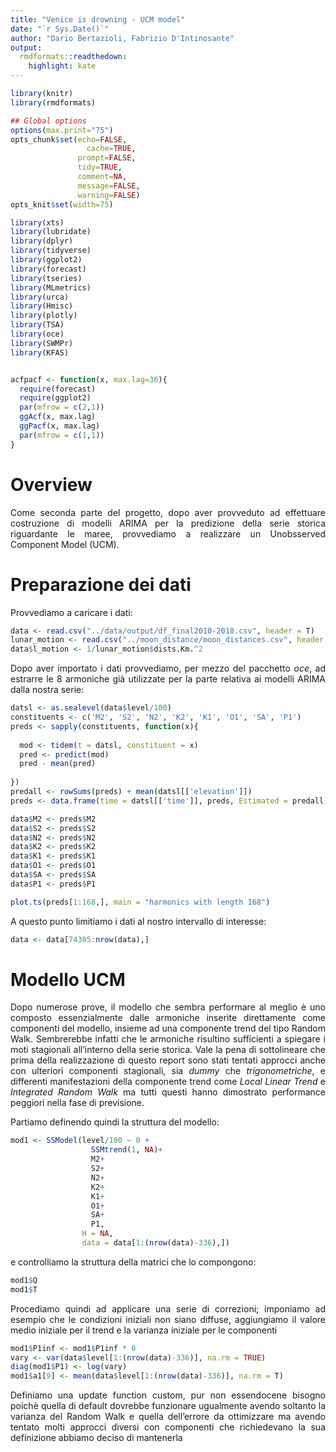 ```yaml
---
title: "Venice is drowning - UCM model"
date: "`r Sys.Date()`"
author: "Dario Bertazioli, Fabrizio D'Intinosante"
output:
  rmdformats::readthedown:
    highlight: kate
---
```



```r
library(knitr)
library(rmdformats)

## Global options
options(max.print="75")
opts_chunk$set(echo=FALSE,
	             cache=TRUE,
               prompt=FALSE,
               tidy=TRUE,
               comment=NA,
               message=FALSE,
               warning=FALSE)
opts_knit$set(width=75)
```


```r
library(xts)
library(lubridate)
library(dplyr)
library(tidyverse)
library(ggplot2)
library(forecast)
library(tseries)
library(MLmetrics)
library(urca)
library(Hmisc)
library(plotly)
library(TSA)
library(oce)
library(SWMPr)
library(KFAS)


acfpacf <- function(x, max.lag=36){
  require(forecast)
  require(ggplot2)
  par(mfrow = c(2,1))
  ggAcf(x, max.lag)
  ggPacf(x, max.lag)
  par(mfrow = c(1,1))
}

```

<style>
body{
text-align:justify
}
</style>


# Overview

Come seconda parte del progetto, dopo aver provveduto ad effettuare costruzione di modelli ARIMA per la predizione della serie storica riguardante le maree, provvediamo a realizzare un Unobsserved Component Model (UCM).

# Preparazione dei dati

Provvediamo a caricare i dati:

```r
data <- read.csv("../data/output/df_final2010-2018.csv", header = T)
lunar_motion <- read.csv("../moon_distance/moon_distances.csv", header = T)
data$l_motion <- 1/lunar_motion$dists.Km.^2
```

Dopo aver importato i dati provvediamo, per mezzo del pacchetto *oce*, ad estrarre le 8 armoniche già utilizzate per la parte relativa ai modelli ARIMA dalla nostra serie:

```r
datsl <- as.sealevel(data$level/100)
constituents <- c('M2', 'S2', 'N2', 'K2', 'K1', 'O1', 'SA', 'P1')
preds <- sapply(constituents, function(x){
  
  mod <- tidem(t = datsl, constituent = x)
  pred <- predict(mod)
  pred - mean(pred)
  
}) 
predall <- rowSums(preds) + mean(datsl[['elevation']])
preds <- data.frame(time = datsl[['time']], preds, Estimated = predall) 

data$M2 <- preds$M2
data$S2 <- preds$S2
data$N2 <- preds$N2
data$K2 <- preds$K2
data$K1 <- preds$K1
data$O1 <- preds$O1
data$SA <- preds$SA
data$P1 <- preds$P1

plot.ts(preds[1:168,], main = "harmonics with length 168")
```

A questo punto limitiamo i dati al nostro intervallo di interesse:

```r
data <- data[74305:nrow(data),]
```

# Modello UCM

Dopo numerose prove, il modello che sembra performare al meglio è uno composto essenzialmente dalle armoniche inserite direttamente come componenti del modello, insieme ad una componente trend del tipo Random Walk. Sembrerebbe infatti che le armoniche risultino sufficienti a spiegare i moti stagionali all'interno della serie storica. Vale la pena di sottolineare che prima della realizzazione di questo report sono stati tentati approcci anche con ulteriori componenti stagionali, sia *dummy* che *trigonometriche*, e differenti manifestazioni della componente trend come *Local Linear Trend* e *Integrated Random Walk* ma tutti questi hanno dimostrato performance peggiori nella fase di previsione.

Partiamo definendo quindi la struttura del modello:

```r
mod1 <- SSModel(level/100 ~ 0 +
                  SSMtrend(1, NA)+
                  M2+
                  S2+
                  N2+
                  K2+
                  K1+
                  O1+
                  SA+
                  P1,
                H = NA,
                data = data[1:(nrow(data)-336),])
```

e controlliamo la struttura della matrici che lo compongono:

```r
mod1$Q
mod1$T
```

Procediamo quindi ad applicare una serie di correzioni; imponiamo ad esempio che le condizioni iniziali non siano diffuse, aggiungiamo il valore medio iniziale per il trend e la varianza iniziale per le componenti

```r
mod1$P1inf <- mod1$P1inf * 0
vary <- var(data$level[1:(nrow(data)-336)], na.rm = TRUE)
diag(mod1$P1) <- log(vary)
mod1$a1[9] <- mean(data$level[1:(nrow(data)-336)], na.rm = T)
```

Definiamo una update function custom, pur non essendocene bisogno poichè quella di default dovrebbe funzionare ugualmente avendo soltanto la varianza del Random Walk e quella dell'errore da ottimizzare ma avendo tentato molti approcci diversi con componenti che richiedevano la sua definizione abbiamo deciso di mantenerla

```r

```

